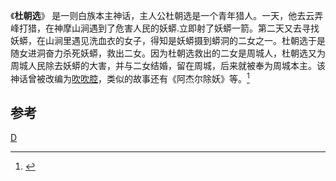 《'''杜朝选'''》 是一则白族本主神话，主人公杜朝选是一个青年猎人。一天，他去云弄峰打猎，在神摩山涧遇到了危害人民的妖蟒.立即射了妖蟒一箭。第二天又去寻找妖蟒，在山涧里遇见洗血衣的女子，得知是妖蟒摄到蟒洞的二女之一。杜朝选于是随女进洞奋力杀死妖蟒，救出二女。因为杜朝选救出的二女是周城人，杜朝选又为周城人民除去妖蟒的大害，并与二女结婚，留在周城，后来就被奉为周城本主。该神话曾被改编为[[吹吹腔|吹吹腔]]，类似的故事还有《阿杰尔除妖》等。<ref>{{Cite web |url=http://www.dzwww.com/2011/dqmjzgh/cfzz/baizu/ls/201111/t20111118_6772012.htm |title=白族民间传说故事 |access-date=2012-06-30 |archive-date=2012-01-18 |archive-url=https://web.archive.org/web/20120118003926/http://www.dzwww.com/2011/dqmjzgh/cfzz/baizu/ls/201111/t20111118_6772012.htm |dead-url=no }}</ref>

==参考==
<references/>

[[Category:白族文学|D]]